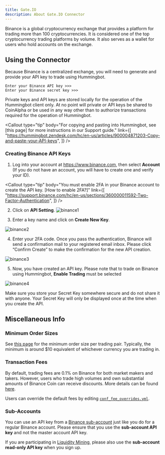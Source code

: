 ```yaml
---
title: Gate.IO
description: About Gate.IO Connector
---
```



Binance is a global cryptocurrency exchange that provides a platform for trading more than 100 cryptocurrencies. It is considered one of the top cryptocurrency trading platforms by volume. It also serves as a wallet for users who hold accounts on the exchange.

## Using the Connector

Because Binance is a centralized exchange, you will need to generate and provide your API key to trade using Hummingbot.

```
Enter your Binance API key >>>
Enter your Binance secret key >>>
```

Private keys and API keys are stored locally for the operation of the Hummingbot client only. At no point will private or API keys be shared to CoinAlpha or be used in any way other than to authorize transactions required for the operation of Hummingbot.

<Callout
  type="tip"
  body="For copying and pasting into Hummingbot, see [this page] for more instructions in our Support guide."
  link={[
    "https://hummingbot.zendesk.com/hc/en-us/articles/900004871203-Copy-and-paste-your-API-keys",
  ]}
/>

### Creating Binance API Keys

1. Log into your account at https://www.binance.com, then select **Account** (If you do not have an account, you will have to create one and verify your ID).

<Callout
  type="tip"
  body="You must enable 2FA in your Binance account to create the API key. [How to enable 2FA?]"
  link={[
    "https://support.binance.com/hc/en-us/sections/360000011592-Two-Factor-Authentication",
  ]}
/>

2. Click on **API Setting**.
   ![binance1](/img/binance1.png)

3. Enter a key name and click on **Create New Key**.

![binance2](/img/binance2.png)

4. Enter your 2FA code. Once you pass the authentication, Binance will send a confirmation mail to your registered email inbox. Please click “Confirm Create” to make the confirmation for the new API creation.

![binance3](/img/binance3.png)

5. Now, you have created an API key. Please note that to trade on Binance using Hummingbot, **Enable Trading** must be selected

<Callout
  type="warning"
  body="For API key permissions, we recommend using only #trade# enabled API keys; enabling #withdraw#, #transfer#, or the equivalent is unnecessary for current Hummingbot strategies."
/>

![binance4](/img/binance4.png)

Make sure you store your Secret Key somewhere secure and do not share it with anyone. Your Secret Key will only be displayed once at the time when you create the API.

<Callout
  type="warning"
  body="If you lose your Secret Key, you can delete the API and create a new one. However, it will be impossible to reuse the same API."
/>

## Miscellaneous Info

### Minimum Order Sizes

See [this page](https://www.binance.com/en/trade-rule) for the minimum order size per trading pair. Typically, the minimum is around \$10 equivalent of whichever currency you are trading in.

### Transaction Fees

By default, trading fees are 0.1% on Binance for both market makers and takers. However, users who trade high volumes and own substantial amounts of Binance Coin can receive discounts. More details can be found [here](https://www.binance.com/en/support/faq/115000429332).

Users can override the default fees by editing [`conf_fee_overrides.yml`](/operation/override-fees/).

### Sub-Accounts

You can use an API key from a [Binance sub-account](https://medium.com/binanceexchange/binance-introduces-sub-account-support-d7bf2f95e28c) just like you do for a regular Binance account. Please ensure that you use the **sub-account API key** and not the master account API key.

If you are participating in [Liquidity Mining](https://docs.hummingbot.io/miner), please also use the **sub-account read-only API key** when you sign up.
